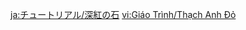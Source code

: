 {{Tutorial
|title    = Scarlet Quartz
|subtitle = Exploration Knowledge
|type     = Adventure
|icon     = Icon Tutorial Combat.png
|about    = Scarlet Quartz
|image1   = Tutorial Adventure Scarlet Quartz 1.png
|text1    = The odd gems called Scarlet Quartzes contain a certain kind of warming energy. {{Color|help|Break them and collect their fragments}} to engulf your character in that energy.
|image2   = Tutorial Adventure Scarlet Quartz 2.png
|text2    = Under its influence, {{Color|help|you will stop accumulating Sheer Cold}}. You can use this effect to keep warm for an extended period. Attack an opponent before its duration ends to release all the accumulated energy at once.<br />For some reason, however, warping from here to a Teleport Waypoint or a Statue of The Seven will cause {{Color|help|the power of these Scarlet Quartzes to dissipate}}...
|sort     = 6101
}}

[[ja:チュートリアル/深紅の石]]
[[vi:Giáo Trình/Thạch Anh Đỏ]]